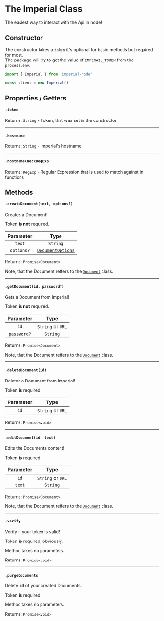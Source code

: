# The Imperial Class

The easiest way to interact with the Api in node!

## Constructor

The constructor takes a `token` it's optional for basic methods but required for most. <br/>
The package will try to get the value of `IMPERAIL_TOKEN` from the `process.env`.

```ts
import { Imperial } from 'imperial-node'

const client = new Imperial()
```

## Properties / Getters

#### `.token`

Returns: `String` - Token, that was set in the constructor

---

#### `.hostname`

Returns: `String` - Imperial's hostname

---

#### `.hostnameCheckRegExp`

Returns: `RegExp` - Regular Expression that is used to match against in functions

## Methods

#### `.createDocument(text, options?)`

Creates a Document!

Token **is not** required.

| Parameter  |                     Type                      |
| :--------: | :-------------------------------------------: |
|   `text`   |                   `String`                    |
| `options?` | [`DocumentOptions`](../Types/DocumentOptions) |

Returns: `Promise<Document>`

Note, that the Document reffers to the [`Document`](./Document) class.

---

#### `.getDocument(id, password?)`

Gets a Document from Imperial!

Token **is not** required.

|  Parameter  |       Type        |
| :---------: | :---------------: |
|    `id`     | `String` or `URL` |
| `password?` |     `String`      |

Returns: `Promise<Document>`

Note, that the Document reffers to the [`Document`](./Document) class.

---

#### `.deleteDocument(id)`

Deletes a Document from Imperial!

Token **is** required.

| Parameter |       Type        |
| :-------: | :---------------: |
|   `id`    | `String` or `URL` |

Returns: `Promise<void>`

---

#### `.editDocument(id, text)`

Edits the Documents content!

Token **is** required.

| Parameter |       Type        |
| :-------: | :---------------: |
|   `id`    | `String` or `URL` |
|  `text`   |     `String`      |

Returns: `Promise<Document>`

Note, that the Document reffers to the [`Document`](./Document) class.

---

#### `.verify`

Verify if your token is valid!

Token **is** required, obviously.

Method takes no parameters.

Returns: `Promise<void>`

---

#### `.purgeDocuments`

Delete **all** of your created Documents.

Token **is** required.

Method takes no parameters.

Returns: `Promise<void>`
